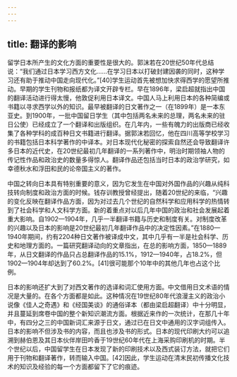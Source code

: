 ```yaml
---
---
---
```

title: 翻译的影响
---



留学日本所产生的文化方面的重要性是很大的。郭沫若在20世纪50年代总结说：“我们通过日本学习西方文化……在学习日本以打破封建因袭的同时，这种学习还有助于推动中国走向现代化。”[40]学生运动首先被想加快求得西学的愿望所推动。早期的学生刊物和报纸都为译文开辟专栏。早在1896年，梁启超就指出中国的翻译活动进行得太慢，他敦促利用日本译文。中国人马上利用日本的各种简编或书籍以寻求西学以外的知识。最早被翻译的日文著作之一（在1899年）是一本东亚史。到1900年，一批中国留日学生（其中包括两名未来的总理，两名未来的驻日公使）已经成立了一个翻译和出版组织。在几年内，一些有魄力的出版商已经收集了各种学科的成百种日文书籍进行翻译。据郭沫若回忆，他在四川高等学校学习的书籍包括日本科学著作的中译本。对日本现代化秘密的探索自然还会导致翻译许多日本的近代史，在20世纪最初几年翻译的一系列著作中，明治时期领袖人物的传记性作品和政治史的数量多得惊人。翻译作品还包括当时日本的政治学研究，如幸德秋水和浮田和民的论帝国主义的著作。

中国之转向日本具有特别重要的意义，因为它发生在中国对外国作品的兴趣从纯科技转向制度和政治方面的时候。钱存训教授曾经提出，随着20世纪的来临，“兴趣的变化反映在翻译作品方面，因为对过去几个世纪的自然科学和应用科学的热情转到了社会科学和人文科学方面。新的着重点对以后几年中国的政治和社会发展起着重大影响。自1902—1904年，几乎一半翻译书籍与历史和制度有关。对制度改革的兴趣以及日本的影响是20世纪最初几年翻译作品中的决定性因素。”在1880—1940年期间，约有2204种日文著作被译成中文，其中几乎有一半是社会科学、历史和地理方面的。一篇研究翻译动向的文章指出，在总的影响方面，1850—1889年，从日文翻译的作品只占总翻译作品的15.1%，1912—1940年，占18.2%，但1902—1904年却达到了60.2%。[41]很可能那个10年中的其他几年也占这个比例。

日本的影响还扩大到了对西文著作的选译和词汇使用方面。中文借用日文术语的情况是大量的。在各个方面都是如此。这种情况在19世纪80年代浪漫主义的政治小说像《佳人之奇遇》和《经国美谈》的通俗译本（都由梁启超翻译）中十分明显，并且蔓延到席卷中国的整个新知识潮流方面。根据近来作的一次统计，在那几十年中，有四分之三的中国新词汇来源于日文，通过已在日文中通用的汉字词组传入。日本的影响不但涉及书的内容，而且也涉及书的形式。日本的现代印刷大约可以追溯到赫伯恩及其日本伙伴岸田吟香于19世纪60年代在上海采购印刷机的时期。半个世纪以后，中国留学生在日本发现了新的印刷技术以及西式装订方法，就把它们用于刊物和翻译著作，转而输入中国。[42]因此，学生运动在清末民初传播文化技术的知识及经验的每一个方面都留下了它的痕迹。